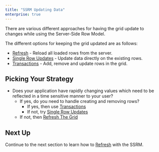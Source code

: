 ```yaml
---
title: "SSRM Updating Data"
enterprise: true
---
```


There are various different approaches for having the grid update to changes while using the Server-Side Row Model.

The different options for keeping the grid updated are as follows:
- [Refresh](/server-side-model-updating-refresh/) - Reload all loaded rows from the server.
- [Single Row Updates](/server-side-model-updating-single-row/) - Update data directly on the existing rows.
- [Transactions](/server-side-model-updating-transactions/) - Add, remove and update rows in the grid.

## Picking Your Strategy

 - Does your application have rapidly changing values which need to be reflected in a time sensitive manner to your user?
    - If yes, do you need to handle creating and removing rows?
        - If yes, then use [Transactions](/server-side-model-updating-transactions/)
        - If not, try [Single Row Updates](/server-side-model-updating-single-row/)
    - If not, then [Refresh The Grid](/server-side-model-updating-refresh/)

## Next Up

Continue to the next section to learn how to [Refresh](/server-side-model-updating-refresh/) with the SSRM.